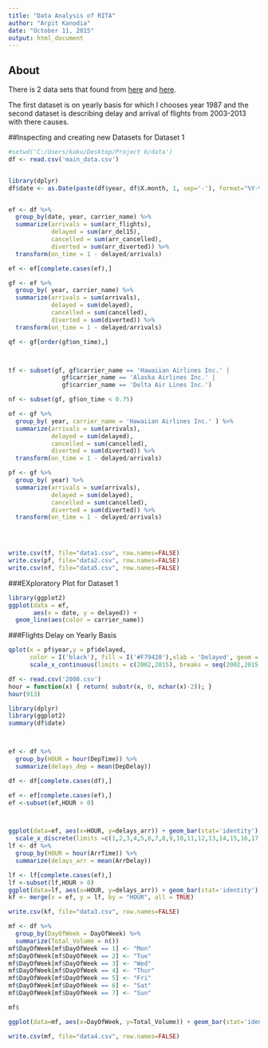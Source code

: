 ```yaml
---
title: "Data Analysis of RITA"
author: "Arpit Kanodia"
date: "October 11, 2015"
output: html_document
---
```

## About
There is 2 data sets that found from [here](http://stat-computing.org/dataexpo/2009/the-data.html) and [here](http://www.transtats.bts.gov/OT_Delay/OT_DelayCause1.asp).

The first dataset is on yearly basis for which I chooses year 1987 and the
second dataset is describing delay and arrival of flights from 2003-2013 with 
there causes.

##Inspecting and creating new Datasets for Dataset 1

```r
#setwd('C:/Users/kaku/Desktop/Project 6/data')
df <- read.csv('main_data.csv')


library(dplyr)
df$date <- as.Date(paste(df$year, df$X.month, 1, sep='-'), format="%Y-%m-%d")


ef <- df %>%
  group_by(date, year, carrier_name) %>%
  summarize(arrivals = sum(arr_flights),
            delayed = sum(arr_del15),
            cancelled = sum(arr_cancelled),
            diverted = sum(arr_diverted)) %>%
  transform(on_time = 1 - delayed/arrivals)

ef <- ef[complete.cases(ef),]

gf <- ef %>%
  group_by( year, carrier_name) %>%
  summarize(arrivals = sum(arrivals),
            delayed = sum(delayed),
            cancelled = sum(cancelled),
            diverted = sum(diverted)) %>%
  transform(on_time = 1 - delayed/arrivals)

qf <- gf[order(gf$on_time),]



tf <- subset(gf, gf$carrier_name == 'Hawaiian Airlines Inc.' | 
               gf$carrier_name == 'Alaska Airlines Inc.' |
               gf$carrier_name == 'Delta Air Lines Inc.')

nf <- subset(gf, gf$on_time < 0.75)

of <- gf %>%
  group_by( year, carrier_name = 'Hawaiian Airlines Inc.' ) %>%
  summarize(arrivals = sum(arrivals),
            delayed = sum(delayed),
            cancelled = sum(cancelled),
            diverted = sum(diverted)) %>%
  transform(on_time = 1 - delayed/arrivals)

pf <- gf %>%
  group_by( year) %>%
  summarize(arrivals = sum(arrivals),
            delayed = sum(delayed),
            cancelled = sum(cancelled),
            diverted = sum(diverted)) %>%
  transform(on_time = 1 - delayed/arrivals)



     
write.csv(tf, file="data1.csv", row.names=FALSE)
write.csv(pf, file="data2.csv", row.names=FALSE)
write.csv(nf, file="data5.csv", row.names=FALSE)
```

###EXploratory Plot for Dataset 1

```r
library(ggplot2)
ggplot(data = ef,
       aes(x = date, y = delayed)) +
  geom_line(aes(color = carrier_name))
```

###Flights Delay on Yearly Basis

```r
qplot(x = pf$year,y = pf$delayed,
      color = I('black'), fill = I('#F79420'),xlab = 'Delayed', geom = "line") +
      scale_x_continuous(limits = c(2002,2015), breaks = seq(2002,2015,1))

```
```r
df <- read.csv('2008.csv')
hour = function(x) { return( substr(x, 0, nchar(x)-2)); }
hour(913)

library(dplyr)
library(ggplot2)
summary(df$date)



ef <- df %>%
  group_by(HOUR = hour(DepTime)) %>%
  summarize(delays_dep = mean(DepDelay)) 

df <- df[complete.cases(df),]

ef <- ef[complete.cases(ef),]
ef <-subset(ef,HOUR > 0)



ggplot(data=ef, aes(x=HOUR, y=delays_arr)) + geom_bar(stat='identity') +
  scale_x_discrete(limits =c(1,2,3,4,5,6,7,8,9,10,11,12,13,14,15,16,17,18,19,20,21,22,23,24))
lf <- df %>%
  group_by(HOUR = hour(ArrTime)) %>%
  summarize(delays_arr = mean(ArrDelay)) 

lf <- lf[complete.cases(ef),]
lf <-subset(lf,HOUR > 0)
ggplot(data=lf, aes(x=HOUR, y=delays_arr)) + geom_bar(stat='identity')
kf <- merge(x = ef, y = lf, by = "HOUR", all = TRUE)

write.csv(kf, file="data3.csv", row.names=FALSE)

mf <- df %>%
  group_by(DayOfWeek = DayOfWeek) %>%
  summarize(Total_Volume = n()) 
mf$DayOfWeek[mf$DayOfWeek == 1] <- "Mon"
mf$DayOfWeek[mf$DayOfWeek == 2] <- "Tue"
mf$DayOfWeek[mf$DayOfWeek == 3] <- "Wed"
mf$DayOfWeek[mf$DayOfWeek == 4] <- "Thur"
mf$DayOfWeek[mf$DayOfWeek == 5] <- "Fri"
mf$DayOfWeek[mf$DayOfWeek == 6] <- "Sat"
mf$DayOfWeek[mf$DayOfWeek == 7] <- "Sun"

mf$

ggplot(data=mf, aes(x=DayOfWeek, y=Total_Volume)) + geom_bar(stat='identity')

write.csv(mf, file="data4.csv", row.names=FALSE)

```

